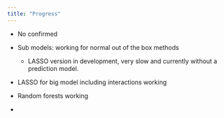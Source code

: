 ```yaml
---
title: "Progress"
---
```


-   No confirmed

-   Sub models: working for normal out of the box methods

    -   LASSO version in development, very slow and currently without a prediction model.

-   LASSO for big model including interactions working

-   Random forests working

-   
